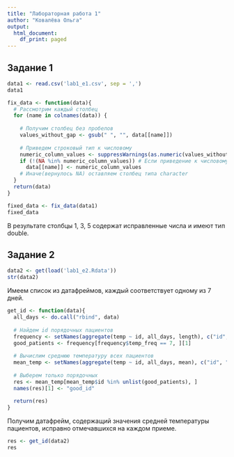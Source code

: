 ```yaml
---
title: "Лабораторная работа 1"
author: "Ковалёва Ольга"
output:
  html_document:
    df_print: paged
---
```


## Задание 1
```r

data1 <- read.csv('lab1_e1.csv', sep = ',')
data1
```
```r
fix_data <- function(data){
  # Рассмотрим каждый столбец
  for (name in colnames(data)) {
    
    # Получим столбец без пробелов
    values_without_gap <- gsub(" ", "", data[[name]])
    
    # Приведем строковый тип к числовому
    numeric_column_values <- suppressWarnings(as.numeric(values_without_gap))
    if (!(NA %in% numeric_column_values)) # Если приведение к числовому типу возможно, записываем numeric столбец
      data[[name]] <- numeric_column_values
    # Иначе(вернулось NA) оставляем столбец типа character 
  }
  return(data)
}

```

```r
fixed_data <- fix_data(data1)
fixed_data
```

В результате столбцы 1, 3, 5 содержат исправленные числа и имеют тип double.

## Задание 2
```r
data2 <- get(load('lab1_e2.Rdata'))
str(data2)
```

Имеем список из датафреймов, каждый соответствует одному из 7 дней.

```r
get_id <- function(data){
  all_days <- do.call("rbind", data)
  
  # Найдем id порядочных пациентов
  frequency <- setNames(aggregate(temp ~ id, all_days, length), c("id", "temp_freq"))
  good_patients <- frequency[frequency$temp_freq == 7, ][1]
  
  # Вычислим среднюю температуру всех пациентов
  mean_temp <- setNames(aggregate(temp ~ id, all_days, mean), c("id", "mean_temp"))
  
  # Выберем только порядочных
  res <- mean_temp[mean_temp$id %in% unlist(good_patients), ]
  names(res)[1] <- "good_id"
  
  return(res)
}
```

Получим датафрейм, содержащий значения средней температуры пациентов, исправно отмечавшихся на каждом приеме. 

```r
res <- get_id(data2)
res
```


